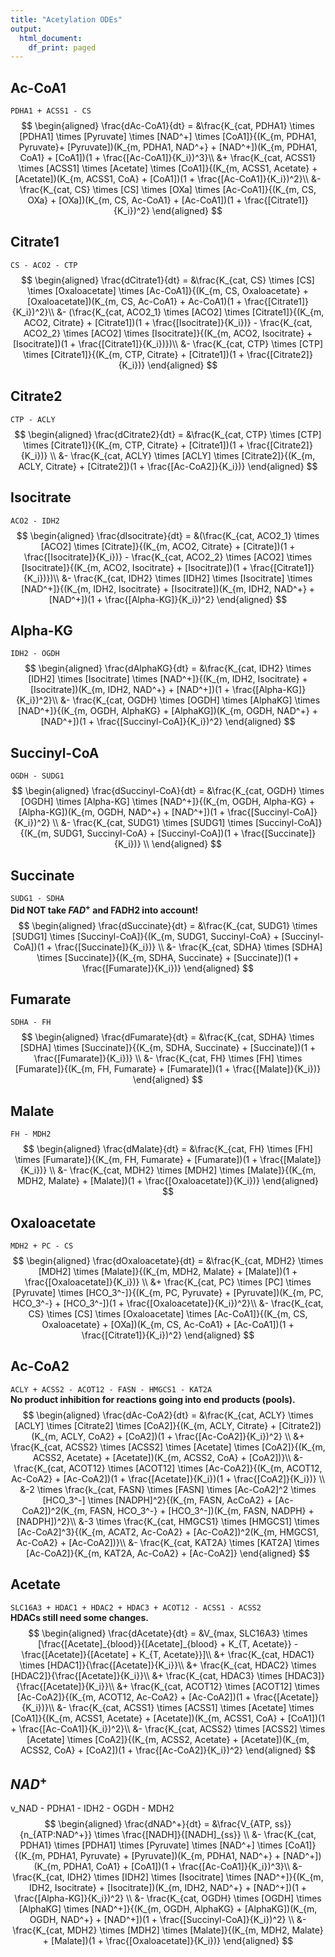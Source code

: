 ```yaml
---
title: "Acetylation ODEs"
output:
  html_document:
    df_print: paged
---
```


## Ac-CoA1
`PDHA1 + ACSS1 - CS`
$$
\begin{aligned}
\frac{dAc-CoA1}{dt} = &\frac{K_{cat, PDHA1} \times [PDHA1] \times [Pyruvate] \times [NAD^+] \times [CoA1]}{(K_{m, PDHA1, Pyruvate}+ [Pyruvate])(K_{m, PDHA1, NAD^+} + [NAD^+])(K_{m, PDHA1, CoA1} + [CoA1])(1 + \frac{[Ac-CoA1]}{K_i})^3}\\
&+ \frac{K_{cat, ACSS1} \times [ACSS1] \times [Acetate] \times [CoA1]}{(K_{m, ACSS1, Acetate} + [Acetate])(K_{m, ACSS1, CoA} + [CoA1])(1 + \frac{[Ac-CoA1]}{K_i})^2}\\
&- \frac{K_{cat, CS} \times [CS] \times [OXa] \times [Ac-CoA1]}{(K_{m, CS, OXa} + [OXa])(K_{m, CS, Ac-CoA1} + [Ac-CoA1])(1 + \frac{[Citrate1]}{K_i})^2}
\end{aligned}
$$

## Citrate1
`CS - ACO2 - CTP`
$$
\begin{aligned}
\frac{dCitrate1}{dt} = &\frac{K_{cat, CS} \times [CS] \times [Oxaloacetate] \times [Ac-CoA1]}{(K_{m, CS, Oxaloacetate} + [Oxaloacetate])(K_{m, CS, Ac-CoA1} + Ac-CoA1)(1 + \frac{[Citrate1]}{K_i})^2}\\
&- (\frac{K_{cat, ACO2_1} \times [ACO2] \times [Citrate1]}{(K_{m, ACO2, Citrate} + [Citrate1])(1 + \frac{[Isocitrate]}{K_i})} - \frac{K_{cat, ACO2_2} \times [ACO2] \times [Isocitrate]}{(K_{m, ACO2, Isocitrate} + [Isocitrate])(1 + \frac{[Citrate1]}{K_i})})\\
&- \frac{K_{cat, CTP} \times [CTP] \times [Citrate1]}{(K_{m, CTP, Citrate} + [Citrate1])(1 + \frac{[Citrate2]}{K_i})}
\end{aligned}
$$

## Citrate2
`CTP - ACLY`
$$
\begin{aligned}
\frac{dCitrate2}{dt} = &\frac{K_{cat, CTP} \times [CTP] \times [Citrate1]}{(K_{m, CTP, Citrate} + [Citrate1])(1 + \frac{[Citrate2]}{K_i})} \\
&- \frac{K_{cat, ACLY} \times [ACLY] \times [Citrate2]}{(K_{m, ACLY, Citrate} + [Citrate2])(1 + \frac{[Ac-CoA2]}{K_i})}
\end{aligned}
$$


## Isocitrate
`ACO2 - IDH2`
$$
\begin{aligned}
\frac{dIsocitrate}{dt} = &(\frac{K_{cat, ACO2_1} \times [ACO2] \times [Citrate]}{(K_{m, ACO2, Citrate} + [Citrate])(1 + \frac{[Isocitrate]}{K_i})} - \frac{K_{cat, ACO2_2} \times [ACO2] \times [Isocitrate]}{(K_{m, ACO2, Isocitrate} + [Isocitrate])(1 + \frac{[Citrate1]}{K_i})})\\
&- \frac{K_{cat, IDH2} \times [IDH2] \times [Isocitrate] \times [NAD^+]}{(K_{m, IDH2, Isocitrate} + [Isocitrate])(K_{m, IDH2, NAD^+} + [NAD^+])(1 + \frac{[Alpha-KG]}{K_i})^2}
\end{aligned}
$$

## Alpha-KG
`IDH2 - OGDH`
$$
\begin{aligned}
\frac{dAlphaKG}{dt} = &\frac{K_{cat, IDH2} \times [IDH2] \times [Isocitrate] \times [NAD^+]}{(K_{m, IDH2, Isocitrate} + [Isocitrate])(K_{m, IDH2, NAD^+} + [NAD^+])(1 + \frac{[Alpha-KG]}{K_i})^2}\\
&- \frac{K_{cat, OGDH} \times [OGDH] \times [AlphaKG] \times [NAD^+]}{(K_{m, OGDH, AlphaKG} + [AlphaKG])(K_{m, OGDH, NAD^+} + [NAD^+])(1 + \frac{[Succinyl-CoA]}{K_i})^2}
\end{aligned}
$$
<P style="page-break-before: always">

## Succinyl-CoA
`OGDH - SUDG1`
$$
\begin{aligned}
\frac{dSuccinyl-CoA}{dt} = &\frac{K_{cat, OGDH} \times [OGDH] \times [Alpha-KG] \times [NAD^+]}{(K_{m, OGDH, Alpha-KG} + [Alpha-KG])(K_{m, OGDH, NAD^+} + [NAD^+])(1 + \frac{[Succinyl-CoA]}{K_i})^2} \\
&- \frac{K_{cat, SUDG1} \times [SUDG1] \times [Succinyl-CoA]}{(K_{m, SUDG1, Succinyl-CoA} + [Succinyl-CoA])(1 + \frac{[Succinate]}{K_i})} \\
\end{aligned}
$$

## Succinate
`SUDG1 - SDHA`  
**Did NOT take $FAD^+$ and FADH2 into account!**
$$
\begin{aligned}
\frac{dSuccinate}{dt} = &\frac{K_{cat, SUDG1} \times [SUDG1] \times [Succinyl-CoA]}{(K_{m, SUDG1, Succinyl-CoA} + [Succinyl-CoA])(1 + \frac{[Succinate]}{K_i})} \\
&- \frac{K_{cat, SDHA} \times [SDHA] \times [Succinate]}{(K_{m, SDHA, Succinate} + [Succinate])(1 + \frac{[Fumarate]}{K_i})}
\end{aligned}
$$

## Fumarate
`SDHA - FH`
$$
\begin{aligned}
\frac{dFumarate}{dt} = &\frac{K_{cat, SDHA} \times [SDHA] \times [Succinate]}{(K_{m, SDHA, Succinate} + [Succinate])(1 + \frac{[Fumarate]}{K_i})} \\
&- \frac{K_{cat, FH} \times [FH] \times [Fumarate]}{(K_{m, FH, Fumarate} + [Fumarate])(1 + \frac{[Malate]}{K_i})}
\end{aligned}
$$

## Malate
`FH - MDH2`
$$
\begin{aligned}
\frac{dMalate}{dt} = &\frac{K_{cat, FH} \times [FH] \times [Fumarate]}{(K_{m, FH, Fumarate} + [Fumarate])(1 + \frac{[Malate]}{K_i})} \\
&- \frac{K_{cat, MDH2} \times [MDH2] \times [Malate]}{(K_{m, MDH2, Malate} + [Malate])(1 + \frac{[Oxaloacetate]}{K_i})}
\end{aligned}
$$

## Oxaloacetate
`MDH2 + PC - CS`
$$
\begin{aligned}
\frac{dOxaloacetate}{dt} = &\frac{K_{cat, MDH2} \times [MDH2] \times [Malate]}{(K_{m, MDH2, Malate} + [Malate])(1 + \frac{[Oxaloacetate]}{K_i})} \\
&+ \frac{K_{cat, PC} \times [PC] \times [Pyruvate] \times [HCO_3^-]}{(K_{m, PC, Pyruvate} + [Pyruvate])(K_{m, PC, HCO_3^-} + [HCO_3^-])(1 + \frac{[Oxaloacetate]}{K_i})^2}\\
&- \frac{K_{cat, CS} \times [CS] \times [Oxaloacetate] \times [Ac-CoA1]}{(K_{m, CS, Oxaloacetate} + [OXa])(K_{m, CS, Ac-CoA1} + [Ac-CoA1])(1 + \frac{[Citrate1]}{K_i})^2}
\end{aligned}
$$
<P style="page-break-before: always">

## Ac-CoA2
`ACLY + ACSS2 - ACOT12 - FASN - HMGCS1 - KAT2A`  
**No product inhibition for reactions going into end products (pools).**
$$
\begin{aligned}
\frac{dAc-CoA2}{dt} = &\frac{K_{cat, ACLY} \times [ACLY] \times [Citrate2] \times [CoA2]}{(K_{m, ACLY, Citrate} + [Citrate2])(K_{m, ACLY, CoA2} + [CoA2])(1 + \frac{[Ac-CoA2]}{K_i})^2} \\
&+ \frac{K_{cat, ACSS2} \times [ACSS2] \times [Acetate] \times [CoA2]}{(K_{m, ACSS2, Acetate} + [Acetate])(K_{m, ACSS2, CoA} + [CoA2])}\\
&- \frac{K_{cat, ACOT12} \times [ACOT12] \times [Ac-CoA2]}{(K_{m, ACOT12, Ac-CoA2} + [Ac-CoA2])(1 + \frac{[Acetate]}{K_i})(1 + \frac{[CoA2]}{K_i})} \\
&-2 \times \frac{k_{cat, FASN} \times [FASN] \times [Ac-CoA2]^2 \times [HCO_3^-] \times [NADPH]^2}{(K_{m, FASN, AcCoA2} + [Ac-CoA2])^2(K_{m, FASN, HCO_3^-} + [HCO_3^-])(K_{m, FASN, NADPH} + [NADPH])^2}\\
&-3 \times \frac{K_{cat, HMGCS1} \times [HMGCS1] \times [Ac-CoA2]^3}{(K_{m, ACAT2, Ac-CoA2} + [Ac-CoA2])^2(K_{m, HMGCS1, Ac-CoA2} + [Ac-CoA2])}\\
&- \frac{K_{cat, KAT2A} \times [KAT2A] \times [Ac-CoA2]}{K_{m, KAT2A, Ac-CoA2} + [Ac-CoA2]}
\end{aligned}
$$

## Acetate
`SLC16A3 + HDAC1 + HDAC2 + HDAC3 + ACOT12 - ACSS1 - ACSS2`  
**HDACs still need some changes.**
$$
\begin{aligned}
\frac{dAcetate}{dt} = &V_{max, SLC16A3} \times [\frac{[Acetate]_{blood}}{[Acetate]_{blood} + K_{T, Acetate}} - \frac{[Acetate]}{[Acetate] + K_{T, Acetate}}]\\
&+ \frac{K_{cat, HDAC1} \times [HDAC1]}{\frac{[Acetate]}{K_i}}\\
&+ \frac{K_{cat, HDAC2} \times [HDAC2]}{\frac{[Acetate]}{K_i}}\\
&+ \frac{K_{cat, HDAC3} \times [HDAC3]}{\frac{[Acetate]}{K_i}}\\
&+ \frac{K_{cat, ACOT12} \times [ACOT12] \times [Ac-CoA2]}{(K_{m, ACOT12, Ac-CoA2} + [Ac-CoA2])(1 + \frac{[Acetate]}{K_i})}\\
&- \frac{K_{cat, ACSS1} \times [ACSS1] \times [Acetate] \times [CoA1]}{(K_{m, ACSS1, Acetate} + [Acetate])(K_{m, ACSS1, CoA} + [CoA1])(1 + \frac{[Ac-CoA1]}{K_i})^2}\\
&- \frac{K_{cat, ACSS2} \times [ACSS2] \times [Acetate] \times [CoA2]}{(K_{m, ACSS2, Acetate} + [Acetate])(K_{m, ACSS2, CoA} + [CoA2])(1 + \frac{[Ac-CoA2]}{K_i})^2}
\end{aligned}
$$
<P style="page-break-before: always">

## $NAD^+$
v_NAD - PDHA1 - IDH2 - OGDH - MDH2
$$
\begin{aligned}
\frac{dNAD^+}{dt} = &\frac{V_{ATP, ss}}{n_{ATP:NAD^+}} \times \frac{[NADH]}{[NADH]_{ss}} \\
&- \frac{K_{cat, PDHA1} \times [PDHA1] \times [Pyruvate] \times [NAD^+] \times [CoA1]}{(K_{m, PDHA1, Pyruvate} + [Pyruvate])(K_{m, PDHA1, NAD^+} + [NAD^+])(K_{m, PDHA1, CoA1} + [CoA1])(1 + \frac{[Ac-CoA1]}{K_i})^3}\\
&- \frac{K_{cat, IDH2} \times [IDH2] \times [Isocitrate] \times [NAD^+]}{(K_{m, IDH2, Isocitrate} + [Isocitrate])(K_{m, IDH2, NAD^+} + [NAD^+])(1 + \frac{[Alpha-KG]}{K_i})^2} \\
&- \frac{K_{cat, OGDH} \times [OGDH] \times [AlphaKG] \times [NAD^+]}{(K_{m, OGDH, AlphaKG} + [AlphaKG])(K_{m, OGDH, NAD^+} + [NAD^+])(1 + \frac{[Succinyl-CoA]}{K_i})^2} \\
&- \frac{K_{cat, MDH2} \times [MDH2] \times [Malate]}{(K_{m, MDH2, Malate} + [Malate])(1 + \frac{[Oxaloacetate]}{K_i})}
\end{aligned}
$$
